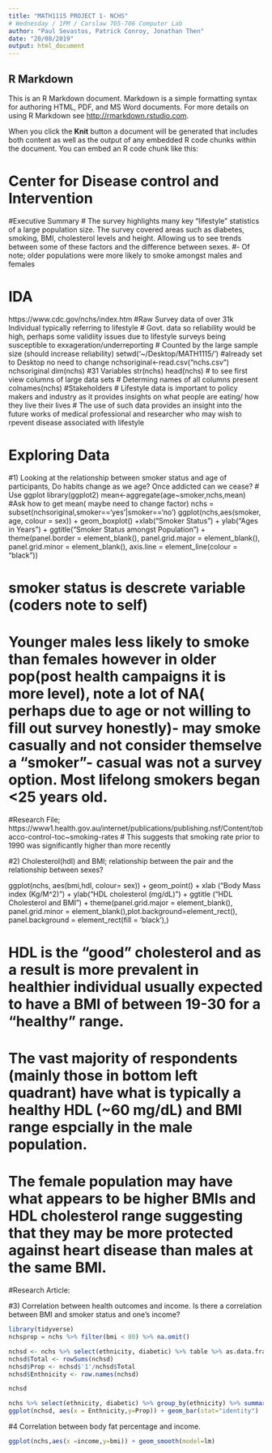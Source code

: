 ---
title: "MATH1115 PROJECT 1- NCHS" 
# Wednesday / 1PM / Carslaw 705-706 Computer Lab 
author: "Paul Sevastos, Patrick Conroy, Jonathan Then"
date: "20/08/2019"
output: html_document
---

## R Markdown

This is an R Markdown document. Markdown is a simple formatting syntax for authoring HTML, PDF, and MS Word documents. For more details on using R Markdown see <http://rmarkdown.rstudio.com>.

When you click the **Knit** button a document will be generated that includes both content as well as the output of any embedded R code chunks within the document. You can embed an R code chunk like this:

# Center for Disease control and Intervention
#Executive Summary 
# The survey highlights many key "lifestyle" statistics of a large population size. The survey covered areas such as diabetes, smoking, BMI, cholesterol levels and height. Allowing us to see trends between some of these factors and the difference between sexes. 
#- Of note; older populations were more likely to smoke amongst males and females 


# IDA
https://www.cdc.gov/nchs/index.htm  #Raw Survey data of over 31k Individual typically referring to lifestyle 
# Govt. data so reliability would be high, perhaps some validiity issues due to lifestyle surveys being susceptible to exxageration/underreporting 
# Counted by the large sample size (should increase reliability)
setwd('~/Desktop/MATH1115/') #already set to Desktop no need to change 
nchsoriginal<-read.csv("nchs.csv")
nchsoriginal
dim(nchs)
#31 Variables 
str(nchs)
head(nchs)  # to see first view columns of large data sets 
# Determing names of all columns present
colnames(nchs)
#Stakeholders 
# Lifestyle data is important to policy makers and industry as it provides insights on what people are eating/ how they  live their lives
# The use of such data provides an insight into the future works of medical professional and researcher who may wish to rpevent disease associated with lifestyle 

# Exploring Data 
#1) Looking at the relationship between smoker status and age of participants, Do habits change as we age? Once addicted can we cease?
# Use ggplot
library(ggplot2)
mean<-aggregate(age~smoker,nchs,mean) #Ask how to get mean( maybe need to change factor)
nchs = subset(nchsoriginal,smoker=='yes'|smoker=='no')
ggplot(nchs,aes(smoker, age, colour = sex)) + geom_boxplot() +xlab("Smoker Status") + ylab("Ages in Years") + ggtitle("Smoker Status amongst Population") + theme(panel.border = element_blank(),
  panel.grid.major = element_blank(),
  panel.grid.minor = element_blank(), axis.line = element_line(colour = "black"))
  
# smoker status is descrete variable (coders note to self)
# Younger males less likely to smoke than females however in older pop(post health campaigns it is more level), note a lot of NA( perhaps due to age or not willing to fill out survey honestly)- may smoke casually and not consider themselve a "smoker"- casual was not a survey option. Most lifelong smokers began <25 years old. 

#Research File; https://www1.health.gov.au/internet/publications/publishing.nsf/Content/tobacco-control-toc~smoking-rates
# This suggests that smoking rate prior to 1990 was significantly higher than more recently

#2) Cholesterol(hdl) and BMI; relationship between the pair and the relationship between sexes? 

ggplot(nchs, aes(bmi,hdl, colour= sex)) + geom_point() + xlab ("Body Mass index (Kg/M^2)") + ylab("HDL cholesterol (mg/dL)") + ggtitle ("HDL Cholesterol and BMI") + theme(panel.grid.major = element_blank(),
  panel.grid.minor = element_blank(),plot.background=element_rect(),
  panel.background = element_rect(fill = 'black'),)
  
# HDL is the "good" cholesterol and as a result is more prevalent in healthier individual usually  expected to have a BMI of  between 19-30 for a "healthy" range. 
# The vast majority of respondents (mainly those in bottom left quadrant) have what is typically a healthy HDL (~60 mg/dL) and BMI range espcially in the male population.
# The female population may have what appears to be higher BMIs and HDL cholesterol range suggesting that they may be more protected against heart disease than males at the same BMI.
#Research Article: 

#3) Correlation between health outcomes and income. Is there a correlation between BMI and smoker status and one's income?

```{r}
library(tidyverse)
nchsprop = nchs %>% filter(bmi < 80) %>% na.omit()

nchsd <- nchs %>% select(ethnicity, diabetic) %>% table %>% as.data.frame.matrix
nchsd$Total <- rowSums(nchsd)
nchsd$Prop <- nchsd$'1'/nchsd$Total
nchsd$Enthnicity <- row.names(nchsd)

nchsd

nchs %>% select(ethnicity, diabetic) %>% group_by(ethnicity) %>% summarise()
ggplot(nchsd, aes(x = Enthnicity,y=Prop)) + geom_bar(stat="identity")

```

#4 Correlation between body fat percentage and income.

```{r}
ggplot(nchs,aes(x =income,y=bmi)) + geom_smooth(model=lm)

```

